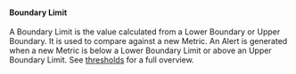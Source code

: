 #### Boundary Limit
A Boundary Limit is the value calculated from a Lower Boundary or Upper Boundary.
It is used to compare against a new Metric.
An Alert is generated when a new Metric is below a Lower Boundary Limit or above an Upper Boundary Limit.
See [thresholds](/docs/explanation/thresholds/) for a full overview.
